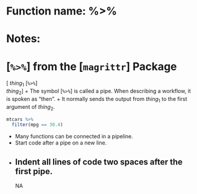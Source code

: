 # Function name: %>%
# Notes:
# [`%>%`] from the [`magrittr`] Package
[ $thing_1$ [`%>%`]  
 $thing_2$
]
+ The symbol [`%>%`] is called a pipe.  When describing a workflow, it is spoken as "then".
+ It normally sends the output from $thing_1$ to the first argument of $thing_2$.
```r
mtcars %>% 
  filter(mpg == 30.4) 
```
+ Many functions can be connected in a pipeline.
+ Start code after a pipe on a new line.
+ Indent all lines of code two spaces after the first pipe.
---
NA